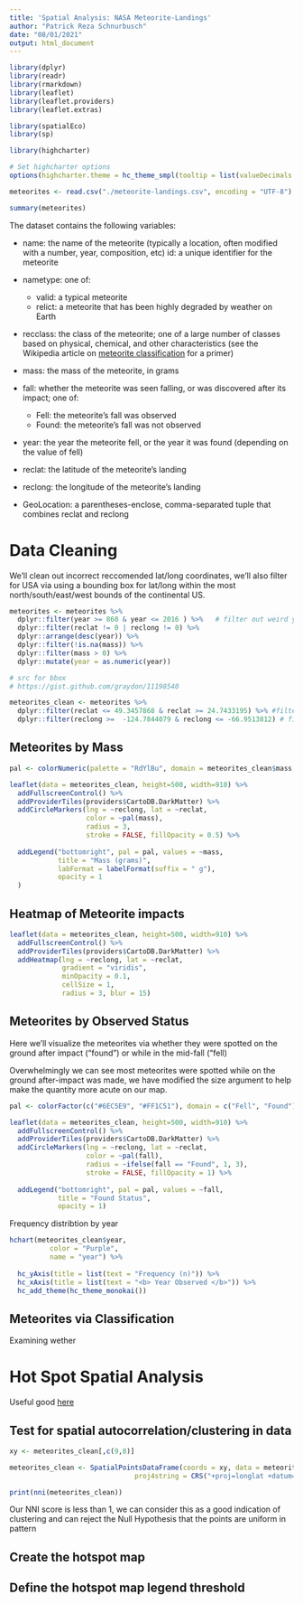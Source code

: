 ```yaml
---
title: 'Spatial Analysis: NASA Meteorite-Landings'
author: "Patrick Reza Schnurbusch"
date: "08/01/2021"
output: html_document
---
```


```r
library(dplyr)
library(readr)
library(rmarkdown)
library(leaflet)
library(leaflet.providers)
library(leaflet.extras)

library(spatialEco)
library(sp)

library(highcharter) 

# Set highcharter options
options(highcharter.theme = hc_theme_smpl(tooltip = list(valueDecimals = 2)))

meteorites <- read.csv("./meteorite-landings.csv", encoding = "UTF-8")
```

```r
summary(meteorites)
```

The dataset contains the following variables:

* name: the name of the meteorite (typically a location, often modified with a number, year, composition, etc)
id: a unique identifier for the meteorite

* nametype: one of:
  * valid: a typical meteorite
  * relict: a meteorite that has been highly degraded by weather on Earth
  
* recclass: the class of the meteorite; one of a large number of classes based on physical, chemical, and other characteristics (see the Wikipedia article on [meteorite classification](https://en.wikipedia.org/wiki/Meteorite_classification) for a primer)

* mass: the mass of the meteorite, in grams

* fall: whether the meteorite was seen falling, or was discovered after its impact; one of:
  * Fell: the meteorite's fall was observed
  * Found: the meteorite's fall was not observed

* year: the year the meteorite fell, or the year it was found (depending on the value of fell)
* reclat: the latitude of the meteorite's landing
* reclong: the longitude of the meteorite's landing
* GeoLocation: a parentheses-enclose, comma-separated tuple that combines reclat and reclong

# Data Cleaning 

We'll clean out incorrect reccomended lat/long coordinates, we'll also filter for USA via using a bounding box for lat/long within the most north/south/east/west bounds of the continental US. 


```r
meteorites <- meteorites %>% 
  dplyr::filter(year >= 860 & year <= 2016 ) %>%   # filter out weird years
  dplyr::filter(reclat != 0 | reclong != 0) %>% 
  dplyr::arrange(desc(year)) %>% 
  dplyr::filter(!is.na(mass)) %>% 
  dplyr::filter(mass > 0) %>% 
  dplyr::mutate(year = as.numeric(year))

# src for bbox 
# https://gist.github.com/graydon/11198540

meteorites_clean <- meteorites %>% 
  dplyr::filter(reclat <= 49.3457868 & reclat >= 24.7433195) %>% #filter for north and south 
  dplyr::filter(reclong >=  -124.7844079 & reclong <= -66.9513812) # filter for east and west 
```


## Meteorites by Mass

```r
pal <- colorNumeric(palette = "RdYlBu", domain = meteorites_clean$mass, reverse = T)

leaflet(data = meteorites_clean, height=500, width=910) %>% 
  addFullscreenControl() %>% 
  addProviderTiles(providers$CartoDB.DarkMatter) %>% 
  addCircleMarkers(lng = ~reclong, lat = ~reclat,
                   color = ~pal(mass), 
                   radius = 3, 
                   stroke = FALSE, fillOpacity = 0.5) %>% 
  
  addLegend("bottomright", pal = pal, values = ~mass,
            title = "Mass (grams)",
            labFormat = labelFormat(suffix = " g"),
            opacity = 1
  )
```


## Heatmap of Meteorite impacts 

```r
leaflet(data = meteorites_clean, height=500, width=910) %>% 
  addFullscreenControl() %>% 
  addProviderTiles(providers$CartoDB.DarkMatter) %>% 
  addHeatmap(lng = ~reclong, lat = ~reclat, 
             gradient = "viridis", 
             minOpacity = 0.1, 
             cellSize = 1, 
             radius = 3, blur = 15)
```


## Meteorites by Observed Status 

Here we'll visualize the meteorites via whether they were spotted on the ground after impact ("found") or while in the mid-fall ("fell)

Overwhelmingly we can see most meteorites were spotted while on the ground after-impact was made, we have modified the size argument to help make the quantity more acute on our map. 
```r

pal <- colorFactor(c("#6EC5E9", "#FF1C51"), domain = c("Fell", "Found"))

leaflet(data = meteorites_clean, height=500, width=910) %>% 
  addFullscreenControl() %>% 
  addProviderTiles(providers$CartoDB.DarkMatter) %>% 
  addCircleMarkers(lng = ~reclong, lat = ~reclat,
                   color = ~pal(fall), 
                   radius = ~ifelse(fall == "Found", 1, 3),
                   stroke = FALSE, fillOpacity = 1) %>% 
  
  addLegend("bottomright", pal = pal, values = ~fall,
            title = "Found Status",
            opacity = 1)
```

Frequency distribtion by year 

```r
hchart(meteorites_clean$year,
          color = "Purple", 
          name = "year") %>% 
  
  hc_yAxis(title = list(text = "Frequency (n)")) %>% 
  hc_xAxis(title = list(text = "<b> Year Observed </b>")) %>% 
  hc_add_theme(hc_theme_monokai())
```

## Meteorites via Classification  

Examining wether 


# Hot Spot Spatial Analysis 

Useful good [here](https://www.publichealth.columbia.edu/research/population-health-methods/hot-spot-spatial-analysis)

## Test for spatial autocorrelation/clustering in data

```r
xy <- meteorites_clean[,c(9,8)]

meteorites_clean <- SpatialPointsDataFrame(coords = xy, data = meteorites_clean,
                               proj4string = CRS("+proj=longlat +datum=WGS84 +ellps=WGS84 +towgs84=0,0,0"))

print(nni(meteorites_clean))
```


Our NNI score is less than 1, we can consider this as a good indication of clustering and can reject the Null Hypothesis that the points are uniform in pattern

## Create the hotspot map
## Define the hotspot map legend threshold
